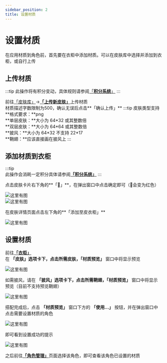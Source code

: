 ```yaml
---
sidebar_position: 2
title: 设置材质
---
```



# 设置材质

在应用材质到角色前，首先要在衣柜中添加材质。可以在皮肤库中选择并添加到衣柜，或自行上传

## 上传材质  
:::tip
此操作将有积分变动，具体规则请参阅[「**积分系统**」](../intergrating-system)
:::

前往[「皮肤库」](https://skin.mc.jerry.ink/skinlib)->[**「上传新皮肤」**](https://skin.mc.jerry.ink/skinlib/upload)上传材质  
材质描述字数限制为500，确认无误后点击**「确认上传」**
:::tip 皮肤类型支持  
**格式要求：**png  
**单层皮肤：**大小为 64\*32 或其整数倍  
**双层皮肤：**大小为 64\*64 或其整数倍  
**披风：**大小为 64\*32 不支持 22\*17  
**鞘翅：**应该直接画在披风上
:::

## 添加材质到衣柜  
:::tip  
此操作会消耗一定积分具体请参阅[**「积分系统」**](../intergrating-system)
:::  

<Tabs>
  <TabItem value='method-1' label='方法1'>

点击皮肤卡片右下角的**「🤍」**，在弹出窗口中点击确定即可（🤍会变为红色）

![这里有图](img/20230120223134.png)  
![这里有图](img/20230120223204.png)  

  </TabItem>
  <TabItem value='method-2' label='方法2'>

在皮肤详情页面点击左下角的**「添加至皮衣柜」**

![这里有图](img/20230120223205.png)  

  </TabItem>
</Tabs>

## 设置材质  
前往[**「衣柜」**](https://skin.mc.jerry.ink/user/closet)  
在 **「皮肤」**选项卡下，点击所需皮肤，**「材质预览」** 窗口中将显示预览

![这里有图](img/20230120225646.png)

如需披风，请在 **「披风」**选项卡下，点击所需鞘翅，**「材质预览」** 窗口中将显示预览（目前不支持预览鞘翅）

![这里有图](img/20230120225815.png)

搭配完成后，点击 **「材质预览」** 窗口下方的 **「使用...」** 按钮，并在弹出窗口中点击需要设置材质的角色

![这里有图](img/20230120225944.png)

即可看到设置成功的提示

![这里有图](img/20230120230256.png)

之后前往[**「角色管理」**](https://skin.mc.jerry.ink/user/player)页面选择该角色，即可查看该角色已设置的材质
